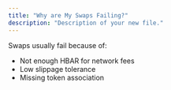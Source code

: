 ```yaml
---
title: "Why are My Swaps Failing?"
description: "Description of your new file."
---
```


Swaps usually fail because of:

- Not enough HBAR for network fees
- Low slippage tolerance
- Missing token association
